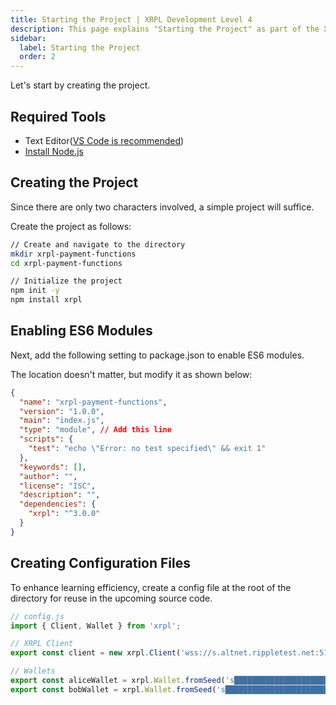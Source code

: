 ```yaml
---
title: Starting the Project | XRPL Development Level 4
description: This page explains "Starting the Project" as part of the XRPL Development Level 4 curriculum.
sidebar:
  label: Starting the Project
  order: 2
---
```


Let's start by creating the project.

## Required Tools

- Text Editor([VS Code is recommended](/editor/install/))
- [Install Node.js](/getting-started/node-js/)

## Creating the Project

Since there are only two characters involved, a simple project will suffice.

Create the project as follows:

```bash
// Create and navigate to the directory
mkdir xrpl-payment-functions
cd xrpl-payment-functions

// Initialize the project
npm init -y
npm install xrpl
```

## Enabling ES6 Modules

Next, add the following setting to package.json to enable ES6 modules.

The location doesn't matter, but modify it as shown below:

```json
{
  "name": "xrpl-payment-functions",
  "version": "1.0.0",
  "main": "index.js",
  "type": "module", // Add this line
  "scripts": {
    "test": "echo \"Error: no test specified\" && exit 1"
  },
  "keywords": [],
  "author": "",
  "license": "ISC",
  "description": "",
  "dependencies": {
    "xrpl": "^3.0.0"
  }
}
```

## Creating Configuration Files

To enhance learning efficiency, create a config file at the root of the directory for reuse in the upcoming source code.

```javascript
// config.js
import { Client, Wallet } from 'xrpl';

// XRPL Client
export const client = new xrpl.Client('wss://s.altnet.rippletest.net:51233'); // Testnet

// Wallets
export const aliceWallet = xrpl.Wallet.fromSeed('s████████████████████████████'); // Enter Alice's seed
export const bobWallet = xrpl.Wallet.fromSeed('s████████████████████████████'); // Enter Bob's seed
```
